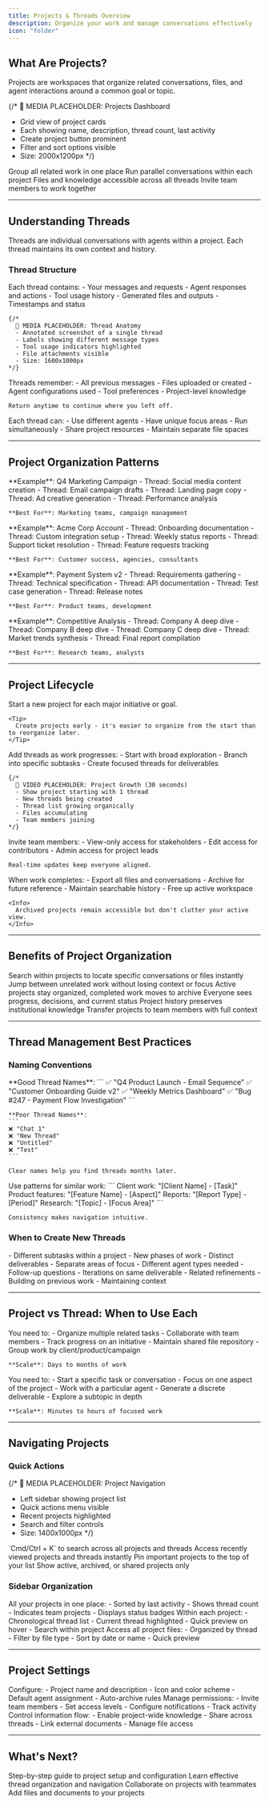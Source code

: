 ```yaml
---
title: Projects & Threads Overview
description: Organize your work and manage conversations effectively
icon: "folder"
---
```


## What Are Projects?

Projects are workspaces that organize related conversations, files, and agent interactions around a common goal or topic.

{/* 
  📸 MEDIA PLACEHOLDER: Projects Dashboard
  - Grid view of project cards
  - Each showing name, description, thread count, last activity
  - Create project button prominent
  - Filter and sort options visible
  - Size: 2000x1200px
*/}

<CardGroup cols={2}>
  <Card title="Organized Workspace" icon="folder-tree">
    Group all related work in one place
  </Card>
  <Card title="Multiple Threads" icon="comments">
    Run parallel conversations within each project
  </Card>
  <Card title="Shared Context" icon="share-nodes">
    Files and knowledge accessible across all threads
  </Card>
  <Card title="Team Collaboration" icon="users">
    Invite team members to work together
  </Card>
</CardGroup>

---

## Understanding Threads

Threads are individual conversations with agents within a project. Each thread maintains its own context and history.

### Thread Structure

<Tabs>
  <Tab title="Conversation Flow" icon="messages">
    Each thread contains:
    - Your messages and requests
    - Agent responses and actions
    - Tool usage history
    - Generated files and outputs
    - Timestamps and status

    {/* 
      📸 MEDIA PLACEHOLDER: Thread Anatomy
      - Annotated screenshot of a single thread
      - Labels showing different message types
      - Tool usage indicators highlighted
      - File attachments visible
      - Size: 1600x1000px
    */}
  </Tab>

  <Tab title="Context Preservation" icon="clock-rotate-left">
    Threads remember:
    - All previous messages
    - Files uploaded or created
    - Agent configurations used
    - Tool preferences
    - Project-level knowledge

    Return anytime to continue where you left off.
  </Tab>

  <Tab title="Independent Execution" icon="split">
    Each thread can:
    - Use different agents
    - Have unique focus areas
    - Run simultaneously
    - Share project resources
    - Maintain separate file spaces
  </Tab>
</Tabs>

---

## Project Organization Patterns

<AccordionGroup>
  <Accordion title="By Campaign or Initiative" icon="bullhorn">
    **Example**: Q4 Marketing Campaign
    - Thread: Social media content creation
    - Thread: Email campaign drafts
    - Thread: Landing page copy
    - Thread: Ad creative generation
    - Thread: Performance analysis

    **Best For**: Marketing teams, campaign management
  </Accordion>

  <Accordion title="By Client or Customer" icon="user-tie">
    **Example**: Acme Corp Account
    - Thread: Onboarding documentation
    - Thread: Custom integration setup
    - Thread: Weekly status reports
    - Thread: Support ticket resolution
    - Thread: Feature requests tracking

    **Best For**: Customer success, agencies, consultants
  </Accordion>

  <Accordion title="By Product or Feature" icon="cube">
    **Example**: Payment System v2
    - Thread: Requirements gathering
    - Thread: Technical specification
    - Thread: API documentation
    - Thread: Test case generation
    - Thread: Release notes

    **Best For**: Product teams, development
  </Accordion>

  <Accordion title="By Research Topic" icon="flask">
    **Example**: Competitive Analysis
    - Thread: Company A deep dive
    - Thread: Company B deep dive
    - Thread: Company C deep dive
    - Thread: Market trends synthesis
    - Thread: Final report compilation

    **Best For**: Research teams, analysts
  </Accordion>
</AccordionGroup>

---

## Project Lifecycle

<Steps>
  <Step title="Create">
    Start a new project for each major initiative or goal.

    <Tip>
      Create projects early - it's easier to organize from the start than to reorganize later.
    </Tip>
  </Step>

  <Step title="Build">
    Add threads as work progresses:
    - Start with broad exploration
    - Branch into specific subtasks
    - Create focused threads for deliverables

    {/* 
      🎥 VIDEO PLACEHOLDER: Project Growth (30 seconds)
      - Show project starting with 1 thread
      - New threads being created
      - Thread list growing organically
      - Files accumulating
      - Team members joining
    */}
  </Step>

  <Step title="Collaborate">
    Invite team members:
    - View-only access for stakeholders
    - Edit access for contributors
    - Admin access for project leads

    Real-time updates keep everyone aligned.
  </Step>

  <Step title="Archive">
    When work completes:
    - Export all files and conversations
    - Archive for future reference
    - Maintain searchable history
    - Free up active workspace

    <Info>
      Archived projects remain accessible but don't clutter your active view.
    </Info>
  </Step>
</Steps>

---

## Benefits of Project Organization

<CardGroup cols={3}>
  <Card title="Find Anything Fast" icon="magnifying-glass">
    Search within projects to locate specific conversations or files instantly
  </Card>
  <Card title="Context Switching" icon="arrows-rotate">
    Jump between unrelated work without losing context or focus
  </Card>
  <Card title="Clean Workspace" icon="broom">
    Active projects stay organized, completed work moves to archive
  </Card>
  <Card title="Team Transparency" icon="eye">
    Everyone sees progress, decisions, and current status
  </Card>
  <Card title="Knowledge Retention" icon="brain">
    Project history preserves institutional knowledge
  </Card>
  <Card title="Easy Handoffs" icon="hand">
    Transfer projects to team members with full context
  </Card>
</CardGroup>

---

## Thread Management Best Practices

### Naming Conventions

<Tabs>
  <Tab title="Descriptive Names">
    **Good Thread Names**:
    ```
    ✅ "Q4 Product Launch - Email Sequence"
    ✅ "Customer Onboarding Guide v2"
    ✅ "Weekly Metrics Dashboard"
    ✅ "Bug #247 - Payment Flow Investigation"
    ```

    **Poor Thread Names**:
    ```
    ❌ "Chat 1"
    ❌ "New Thread"
    ❌ "Untitled"
    ❌ "Test"
    ```

    Clear names help you find threads months later.
  </Tab>

  <Tab title="Consistent Structure">
    Use patterns for similar work:
    ```
    Client work: "[Client Name] - [Task]"
    Product features: "[Feature Name] - [Aspect]"
    Reports: "[Report Type] - [Period]"
    Research: "[Topic] - [Focus Area]"
    ```

    Consistency makes navigation intuitive.
  </Tab>
</Tabs>

### When to Create New Threads

<AccordionGroup>
  <Accordion title="Start Fresh For" icon="plus">
    - Different subtasks within a project
    - New phases of work
    - Distinct deliverables
    - Separate areas of focus
    - Different agent types needed
  </Accordion>

  <Accordion title="Continue Existing For" icon="arrow-right">
    - Follow-up questions
    - Iterations on same deliverable
    - Related refinements
    - Building on previous work
    - Maintaining context
  </Accordion>
</AccordionGroup>

---

## Project vs Thread: When to Use Each

<Tabs>
  <Tab title="Create a Project When">
    You need to:
    - Organize multiple related tasks
    - Collaborate with team members
    - Track progress on an initiative
    - Maintain shared file repository
    - Group work by client/product/campaign

    **Scale**: Days to months of work
  </Tab>

  <Tab title="Create a Thread When">
    You need to:
    - Start a specific task or conversation
    - Focus on one aspect of the project
    - Work with a particular agent
    - Generate a discrete deliverable
    - Explore a subtopic in depth

    **Scale**: Minutes to hours of focused work
  </Tab>
</Tabs>

---

## Navigating Projects

### Quick Actions

{/* 
  📸 MEDIA PLACEHOLDER: Project Navigation
  - Left sidebar showing project list
  - Quick actions menu visible
  - Recent projects highlighted
  - Search and filter controls
  - Size: 1400x1000px
*/}

<CardGroup cols={2}>
  <Card title="Search" icon="magnifying-glass">
    `Cmd/Ctrl + K` to search across all projects and threads
  </Card>
  <Card title="Recent" icon="clock">
    Access recently viewed projects and threads instantly
  </Card>
  <Card title="Starred" icon="star">
    Pin important projects to the top of your list
  </Card>
  <Card title="Filters" icon="filter">
    Show active, archived, or shared projects only
  </Card>
</CardGroup>

### Sidebar Organization

<Steps>
  <Step title="Projects List">
    All your projects in one place:
    - Sorted by last activity
    - Shows thread count
    - Indicates team projects
    - Displays status badges
  </Step>

  <Step title="Thread History">
    Within each project:
    - Chronological thread list
    - Current thread highlighted
    - Quick preview on hover
    - Search within project
  </Step>

  <Step title="File Browser">
    Access all project files:
    - Organized by thread
    - Filter by file type
    - Sort by date or name
    - Quick preview
  </Step>
</Steps>

---

## Project Settings

<AccordionGroup>
  <Accordion title="General Settings" icon="gear">
    Configure:
    - Project name and description
    - Icon and color scheme
    - Default agent assignment
    - Auto-archive rules
  </Accordion>

  <Accordion title="Team Access" icon="users">
    Manage permissions:
    - Invite team members
    - Set access levels
    - Configure notifications
    - Track activity
  </Accordion>

  <Accordion title="Knowledge Sharing" icon="book">
    Control information flow:
    - Enable project-wide knowledge
    - Share across threads
    - Link external documents
    - Manage file access
  </Accordion>
</AccordionGroup>

---

## What's Next?

<CardGroup cols={2}>
  <Card
    title="Create Your First Project"
    icon="plus"
    href="/guides/projects/creating-projects"
  >
    Step-by-step guide to project setup and configuration
  </Card>
  <Card
    title="Manage Threads"
    icon="list-check"
    href="/guides/projects/managing-threads"
  >
    Learn effective thread organization and navigation
  </Card>
  <Card
    title="Share with Team"
    icon="share"
    href="/guides/projects/sharing"
  >
    Collaborate on projects with teammates
  </Card>
  <Card
    title="Upload Knowledge"
    icon="book"
    href="/guides/knowledge/uploading-files"
  >
    Add files and documents to your projects
  </Card>
</CardGroup>
